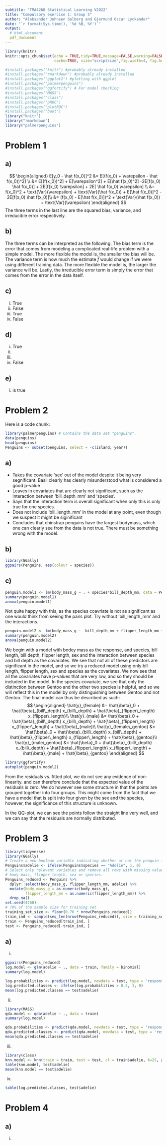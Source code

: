 ```yaml
---
subtitle: "TMA4268 Statistical Learning V2022"
title: "Compulsory exercise 1: Group 5"
author: "Aleksander Johnsen Solberg and Gjermund Oscar Lyckander"
date: "`r format(Sys.time(), '%d %B, %Y')`"
output: 
  # html_document
  pdf_document
---
```

  
```r
library(knitr)
knitr::opts_chunk$set(echo = TRUE,tidy=TRUE,message=FALSE,warning=FALSE,strip.white=TRUE,prompt=FALSE,
                      cache=TRUE, size="scriptsize",fig.width=4, fig.height=3,fig.align = "center")
```

```r
#install.packages("knitr") #probably already installed
#install.packages("rmarkdown") #probably already installed
#install.packages("ggplot2") #plotting with ggplot
#install.packages("palmerpenguins")
#install.packages("ggfortify") # For model checking
#install.packages("MASS")
#install.packages("class")
#install.packages("pROC")
#install.packages("plotROC")
#install.packages("boot")
library("knitr")
library("rmarkdown")
library("palmerpenguins")
```

<!--  Etc (load all packages needed). -->


# Problem 1

## a)
$$
\begin{aligned}
  E[y_0 - \hat f(x_0)]^2 &= E[(f(x_0) + \varepsilon - \hat f(x_0))^2] \\ 
  &= E[(f(x_0))^2] + E[\varepsilon^2] + E[\hat f(x_0)^2] -2E[f(x_0) \hat f(x_0)] + 2E[f(x_0) \varepsilon] + 2E[ \hat f(x_0) \varepsilon] \\
  &= f(x_0)^2 + \text{Var}(\varepsilon) + \text{Var}(\hat f(x_0)) + E[\hat f(x_0)]^2 - 2E[f(x_0) \hat f(x_0)]\\
  &= (f(x_0) - E[\hat f(x_0)])^2 + \text{Var}(\hat f(x_0))  + \text{Var}(\varepsilon)
\end{aligned}
$$
The three terms in the last line are the squared bias, variance, and irreducible error respectively.

## b)
The three terms can be interpreted as the following.
The bias term is the error that comes from modeling a complicated real-life problem with a simple model. The more flexible the model is, the smaller the bias will be. 
The variance term is how much the estimate $\hat{f}$ would change if we were using different training data. The more flexible the model is, the larger the variance will be.
Lastly, the irreducible error term is simply the error that comes from the error in the data itself.

## c)
  (i) True
  (ii) False
  (iii) True
  (iv) False

## d)
  (i) True
  (ii)
  (iii) 
  (iv) False

## e)
  (i) is true
 

# Problem 2

Here is a code chunk:

```r
library(palmerpenguins) # Contains the data set "penguins".
data(penguins)
head(penguins)
Penguins <- subset(penguins, select = -c(island, year))
```


## a)
  * Takes the covariate 'sex' out of the model despite it being very segnificant. Basil clearly has clearly misunderstood what is considered a good p-value
  * Leaves in covariates that are clearly not significant, such as the interaction between 'bill_depth_mm' and 'species'.
  * Says that the interaction term is overall significant when only this is only true for one species.
  * Does not include 'bill_length_mm' in the model at any point, even though we suspect it might be siginificant
  * Concludes that chinstrap penguins have the largest bodymass, which one can clearly see from the data is not true. There must be something wrong with the model.

## b) 
```r
library(GGally)
ggpairs(Penguins, aes(colour = species))
```

 
## c)
```r
penguin.model1 <- lm(body_mass_g ~ . + species*bill_depth_mm, data = Penguins)
summary(penguin.model1)
anova(penguin.model1)
```
Not quite happy with this, as the species coavriate is not as significant as one would think from seeing the pairs plot. Try without 'bill_length_mm' and the interactions.
```r
penguin.model2 <- lm(body_mass_g ~  bill_depth_mm + flipper_length_mm + sex + species, data = Penguins)
summary(penguin.model2)
anova(penguin.model2)
```
We begin with a model with bodey mass as the response, and species, bill length, bill depth, flipper length, sex and the interaction between species and bill depth as the covariates. We see that not all of these predictors are significant in the model, and so we try a reduced model using only bill length, flipper length, sex and species as the covariates. We now see that all the covariates have p-values that are very low, and so they should be included in the model. In the species covariate, we see that only the distinction between Gentoo and the other two species is helpful, and so we will reflect this in the model by only distinguishing between Gentoo and not Gentoo. The final model can thus be described as such:
$$
\begin{aligned}
  \hat{y}_{female} &= \hat{\beta}_0 + \hat{\beta}_{bill\_depth} x_{bill\_depth} + \hat{\beta}_{flipper\_length} x_{flipper\_length}\\
  \hat{y}_{male} &= \hat{\beta}_0 + \hat{\beta}_{bill\_depth} x_{bill\_depth} + \hat{\beta}_{flipper\_length} x_{flipper\_length} + \hat{\beta}_{male}\\
  \hat{y}_{female\_gentoo} &= \hat{\beta}_0 + \hat{\beta}_{bill\_depth} x_{bill\_depth} + \hat{\beta}_{flipper\_length} x_{flipper\_length} + \hat{\beta}_{gentoo}\\
  \hat{y}_{male\_gentoo} &= \hat{\beta}_0 + \hat{\beta}_{bill\_depth} x_{bill\_depth} + \hat{\beta}_{flipper\_length} x_{flipper\_length} + \hat{\beta}_{male} + \hat{\beta}_{gentoo}
\end{aligned}
$$
```r
library(ggfortify)
autoplot(penguin.model2)
```
From the residuals vs. fitted plot, we do not see any evidence of non-linearity. and can therefore conclude that the expected value of the residuals is zero. We do however see some structure in that the points are grouped together into four groups. This might come from the fact that we have a model that is split into four given by the sex and the species, however, the significance of this structure is unknown. 

In the QQ-plot, we can see the points follow the straight line very well, and we can say that the residuals are normally distributed.

# Problem 3
```r
library(tidyverse)
library(GGally)
# Create a new boolean variable indicating whether or not the penguin is an Adelie penguin
Penguins$adelie <- ifelse(Penguins$species == "Adelie", 1, 0)
# Select only relevant variables and remove all rows with missing values in 
# body mass, flipper length, sex or species.
Penguins_reduced <- Penguins %>% 
  dplyr::select(body_mass_g, flipper_length_mm, adelie) %>% 
  mutate(body_mass_g = as.numeric(body_mass_g), 
         flipper_length_mm = as.numeric(flipper_length_mm)) %>% 
  drop_na()
set.seed(4268) 
# 70% of the sample size for training set
training_set_size <- floor(0.70 * nrow(Penguins_reduced))
train_ind <- sample(seq_len(nrow(Penguins_reduced)), size = training_set_size)
train <- Penguins_reduced[train_ind, ]
test <- Penguins_reduced[-train_ind, ]
```
## a)
  (i)
```r
ggpairs(Penguins_reduced)
log.model <- glm(adelie ~ ., data = train, family = binomial)
summary(log.model)
```
```r
log.probabilities <- predict(log.model, newdata = test, type = 'response')
log.predicted.classes <- ifelse(log.probabilities > 0.5, 1, 0)
mean(log.predicted.classes == test$adelie)
```
  (ii)
```r
library(MASS)
qda.model <- qda(adelie ~ ., data = train)
summary(log.model)
```
```r
qda.probabilities <- predict(qda.model, newdata = test, type = 'response')$posterior
qda.predicted.classes <- predict(qda.model, newdata = test, type = 'response')$class
mean(qda.predicted.classes == test$adelie)
```
  (iii)
```r
library(class)
knn.model <- knn(train = train, test = test, cl = train$adelie, k=25, prob = T)
table(knn.model, test$adelie)
mean(knn.model == test$adelie)
```
  (iv)
```r
table(log.predicted.classes, test$adelie)
```
  

# Problem 4
## a)
  (i) 